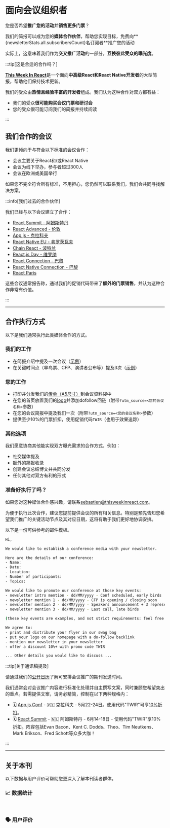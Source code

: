 
# 面向会议组织者

您是否希望**推广您的活动**并**销售更多门票**？

我们的简报可以成为您的**媒体合作伙伴**，帮助您实现目标，免费向**{newsletterStats.all.subscribersCount}名订阅者**推广您的活动

实际上，这意味着我们作为**交叉推广活动**的一部分，**互换彼此受众的曝光度**。

:::tip[这是合适的合作吗？]

[**This Week In React**](/)是一个面向**中高级React和React Native开发者**的大型简报，帮助他们保持技术更新。

我们的受众由**热情且经验丰富的开发者**组成。我们认为这种合作对双方都有益：

- 我们的受众**很可能购买会议门票和研讨会**
- 您的受众很可能订阅我们的简报并持续阅读

:::

## 我们合作的会议

我们更倾向于与符合以下标准的会议合作：

- 会议主要关于React和/或React Native
- 会议为线下举办，参与者超过300人
- 会议在欧洲或美国举行

如果您不完全符合所有标准，不用担心，您仍然可以联系我们，我们会共同寻找解决方案。

:::info[我们过去的合作伙伴]

我们已经与以下会议建立了合作：

- [React Summit - 阿姆斯特丹](https://reactsummit.com/)
- [React Advanced - 伦敦](https://reactadvanced.com/)
- [App.js - 克拉科夫](https://appjs.co/)
- [React Native EU - 弗罗茨瓦夫](https://www.react-native.eu/)
- [Chain React - 波特兰](https://chainreactconf.com/)
- [React.js Day - 维罗纳](https://2023.reactjsday.it/)
- [React Connection - 巴黎](https://reactconnection.io/)
- [React Native Connection - 巴黎](https://reactnativeconnection.io/)
- [React Paris](https://react.paris/)

这些会议通常报告称，通过我们的促销代码带来了**额外的门票销售**，并认为这种合作非常有价值。

:::

---

## 合作执行方式

以下是我们通常执行此类媒体合作的方式。

### 我们的工作

- 在简报介绍中提及一次会议（[示例](/newsletter/159)）
- 在关键时间点（早鸟票、CFP、演讲者公布等）提及3次（[示例](/newsletter/159#react)）

### 您的工作

- 打印并分发我们的[传单（A5尺寸）](https://drive.google.com/drive/folders/1tVoR3u5qERjt9hwyNQQMJzax3iYEKcsL)到会议资料袋中
- 在您的首页放置我们的[logo](https://drive.google.com/drive/folders/1029GIVDLUizLhhz0xNAdDlMnPhsQ3_f7)并添加dofollow回链（附带`?utm_source=<您的会议名称>`参数）
- 在您的会议简报中提及我们一次（附带`?utm_source=<您的会议名称>`参数）
- 提供至少10%的门票折扣，使用促销代码`TWIR`（也用于效果追踪）

### 其他选项

我们愿意协商其他能实现双方曝光需求的合作方式，例如：

- 社交媒体提及
- 额外的简报收录
- 创建会议总结博文并共同分发
- 任何其他对双方有利的形式

### 准备好执行了吗？

如果您对这种媒体合作感兴趣，请联系[sebastien@thisweekinreact.com](mailto:sebastien@thisweekinreact.com?subject=%3CCONF_NAME%3E%20x%20This%20Week%20In%20React%20-%20Media%20Partnership)。

为便于执行此次合作，建议您提前提供会议的所有相关信息。特别是预先告知您希望我们推广的关键活动节点及其对应日期，这将有助于我们更好地协调安排。

以下是一份可供参考的邮件模板。

```bash title="Subject: <CONF_NAME> x This Week In React - Media Partnership"
Hi,

We would like to establish a conference media with your newsletter.

Here are the details of our conference:
- Name:
- Date:
- Location:
- Number of participants:
- Topics:

We would like to promote our conference at those key events:
- newsletter intro mention - dd/MM/yyyy - Conf scheduled, early birds
- newsletter mention 1 - dd/MM/yyyy - CFP is opening / closing soon
- newsletter mention 2 - dd/MM/yyyy - Speakers announcement + 3 representative headliners
- newsletter mention 3 - dd/MM/yyyy - Last call, late birds

(these key events are examples, and not strict requirements: feel free to suggest whatever helps you get conversions)

We agree to:
- print and distribute your flyer in our swag bag
- put your logo on our homepage with a do-follow backlink
- mention our newsletter in your newsletter
- offer a discount 10%+ with promo code TWIR

... Other details you would like to discuss ...
```

:::tip[关于通讯稿提及]

请通过我们的[公开日历](https://thisweekinreact.com/calendar)了解可安排会议推广的期刊发送时间。

我们通常会对会议推广内容进行标准化处理并自主撰写文案，同时兼顾您希望突出的重点。若需提供文案，请务必精简，控制在以下两种规格内：

- 🗓 [App.js Conf](https://appjs.co/?utm_source=thisweekinreact) - 🇵🇱 克拉科夫 - 5月22-24日。使用代码"TWIR"可享[10%折扣](https://ti.to/appjs/2024/discount/TWIR)。
- 🗓 [React Summit](https://reactsummit.com/?utm_source=thisweekinreact) - 🇳🇱 阿姆斯特丹 - 6月14-18日 - 使用代码"TWIR"享10%折扣。阵容包括Evan Bacon、Kent C. Dodds、Theo、Tim Neutkens、Mark Erikson、Fred Schott等众多大咖！

:::

---

## 关于本刊

以下数据与用户评价可帮助您更深入了解本刊读者群体。

### 📈 数据统计

<SponsoringTabsStats />

<br />

### 🗣 用户评价

<SponsoringTabsTestimonials />